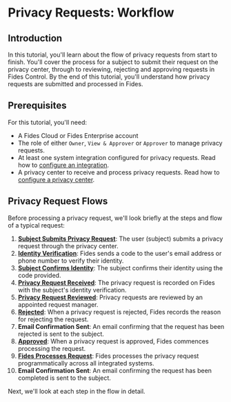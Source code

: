 
# Privacy Requests: Workflow

<TutorialKey duration="4" product="Fides" topic="Privacy Requests"/>

## Introduction
In this tutorial, you'll learn about the flow of privacy requests from start to finish.  You'll cover the process for a subject to submit their request on the privacy center, through to reviewing, rejecting and approving requests in Fides Control. By the end of this tutorial, you'll understand how privacy requests are submitted and processed in Fides.

## Prerequisites

For this tutorial, you'll need:

* A Fides Cloud or Fides Enterprise account
* The role of either `Owner`, `View & Approver` or `Approver` to manage privacy requests.
* At least one system integration configured for privacy requests. Read how to [configure an integration](/tutorials/privacy-requests-configuration/integrations).
* A privacy center to receive and process privacy requests. Read how to [configure a privacy center](/tutorials/consent-management-configuration/privacy-experiences/privacy-center).



## Privacy Request Flows

Before processing a privacy request, we'll look briefly at the steps and flow of a typical request:

<Screenshot img="/assets/img/tutorials/privacy-requests-request-flow.gif" description="Typical data privacy request flow" />

1. **[Subject Submits Privacy Request](/tutorials/privacy-requests-workflow/privacy-requests-submitting-requests)**: The user (subject) submits a privacy request through the privacy center.
2. **[Identity Verification](/tutorials/privacy-requests-workflow/privacy-requests-submitting-requests#subject-identity-verification)**: Fides sends a code to the user's email address or phone number to verify their identity.
3. **[Subject Confirms Identity](/tutorials/privacy-requests-workflow/privacy-requests-submitting-requests#subject-identity-verification)**: The subject confirms their identity using the code provided.
4. **[Privacy Request Received](/tutorials/privacy-requests-workflow/privacy-requests-reviewing-requests)**: The privacy request is recorded on Fides with the subject's identity verification.
5. **[Privacy Request Reviewed](/tutorials/privacy-requests-workflow/privacy-requests-reviewing-requests)**: Privacy requests are reviewed by an appointed request manager.
6. **[Rejected](/tutorials/privacy-requests-workflow/privacy-requests-rejecting-requests)**: When a privacy request is rejected, Fides records the reason for rejecting the request.
7. **Email Confirmation Sent**: An email confirming that the request has been rejected is sent to the subject.
8. **[Approved](/tutorials/privacy-requests-workflow/privacy-requests-approving-requests)**: When a privacy request is approved, Fides commences processing the request.
9. **[Fides Processes Request](/tutorials/privacy-requests-workflow/privacy-requests-approving-requests#process-after-approving-request)**: Fides processes the privacy request programmatically across all integrated systems.
10. **Email Confirmation Sent**: An email confirming the request has been completed is sent to the subject.

Next, we'll look at each step in the flow in detail.